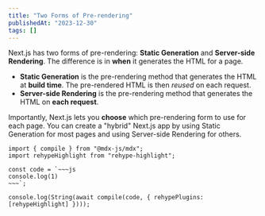 ```yaml
---
title: "Two Forms of Pre-rendering"
publishedAt: "2023-12-30"
tags: []
---
```


Next.js has two forms of pre-rendering: **Static Generation** and **Server-side Rendering**. The difference is in **when** it generates the HTML for a page.

- **Static Generation** is the pre-rendering method that generates the HTML at **build time**. The pre-rendered HTML is then _reused_ on each request.
- **Server-side Rendering** is the pre-rendering method that generates the HTML on **each request**.

Importantly, Next.js lets you **choose** which pre-rendering form to use for each page. You can create a "hybrid" Next.js app by using Static Generation for most pages and using Server-side Rendering for others.

```tsx path="example.js"
import { compile } from "@mdx-js/mdx";
import rehypeHighlight from "rehype-highlight";

const code = `~~~js
console.log(1)
~~~`;

console.log(String(await compile(code, { rehypePlugins: [rehypeHighlight] })));
```

